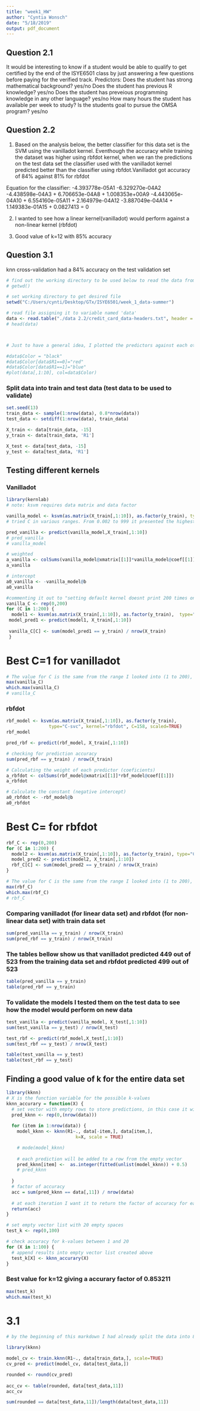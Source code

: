 ---
title: "week1_HW"
author: "Cyntia Wonsch"
date: "5/18/2019"
output: pdf_document
---

## Question 2.1
It would be interesting to know if a student would be able to qualify to get certified by the end of the ISYE6501 class by just answering a few questions before paying for the verified track. 
Predictors:
Does the student has strong mathematical background? yes/no
Does the student has previous R knowledge? yes/no
Does the student has preveious programming knowledge in any other language? yes/no
How many hours the student has available per week to study?
Is the students goal to pursue the OMSA program? yes/no


## Question 2.2
1. Based on the analysis below, the better classifier for this data set is the SVM using the vanilladot kernel. Eventhough the accuracy while training the dataset was higher using rbfdot kernel, when we ran the predictions on the test data set the classifier used with the vanilladot kernel predicted better than the classifier using rbfdot.Vanilladot got accuracy of 84% against 81% for rbfdot

Equation for the classifier:
-4.393778e-05A1 -6.329270e-04A2 -4.438598e-04A3 + 6.706653e-04A8 + 1.008353e+00A9 -4.443065e-04A10 +  6.554160e-05A11 + 2.164979e-04A12 -3.887049e-04A14 +  1.149383e-01A15 + 0.0827413 = 0 

2. I wanted to see how a linear kernel(vanilladot) would perform against a non-linear kernel (rbfdot)


3. Good value of k=12 with 85% accuracy

## Question 3.1
knn cross-validation had a 84% accuracy on the test validation set

```{r svm for credit card data}
# find out the working directory to be used below to read the data from correct folder
# getwd()

# set working directory to get desired file
setwd("C:/Users/cynti/Desktop/GTx/ISYE6501/week_1_data-summer")

# read file assigning it to variable named 'data'
data <- read.table("./data 2.2/credit_card_data-headers.txt", header = TRUE)
# head(data)



# Just to have a general idea, I plotted the predictors against each other. Identifying 0 as red and 1 as blue. 

#data$Color = "black"
#data$Color[data$R1==0]="red"
#data$Color[data$R1==1]="blue"
#plot(data[,1:10], col=data$Color)
```
### Split data into train and test data (test data to be used to validate)
```{r splitting data}
set.seed(13)
train_data <- sample(1:nrow(data), 0.8*nrow(data))
test_data <- setdiff(1:nrow(data), train_data)

X_train <- data[train_data, -15]
y_train <- data[train_data, 'R1']

X_test <- data[test_data, -15]
y_test <- data[test_data, 'R1']

```
## Testing different kernels
### Vanilladot
```{r traing vanilla}
library(kernlab)
# note: ksvm requires data matrix and data factor

vanilla_model <- ksvm(as.matrix(X_train[,1:10]), as.factor(y_train), type="C-svc",kernel="vanilladot", C=1, scaled=TRUE)
# tried C in various ranges. From 0.002 to 999 it presented the highest accuracy, left it at 0.002 because the code runs faster

pred_vanilla <- predict(vanilla_model,X_train[,1:10])
# pred_vanilla
# vanilla_model

# weighted 
a_vanilla <- colSums(vanilla_model@xmatrix[[1]]*vanilla_model@coef[[1]])
a_vanilla

# intercept
a0_vanilla <- -vanilla_model@b
a0_vanilla
```

```{r find best value for C}
#commenting it out to "setting default kernel doesnt print 200 times on my markdown file
vanilla_C <- rep(0,200) 
for (C in 1:200) {
  model1 <- ksvm(as.matrix(X_train[,1:10]), as.factor(y_train),  type="C-svc",kernel="vanilladot", C=C, scaled=TRUE)
 model_pred1 <- predict(model1, X_train[,1:10])
 
 vanilla_C[C] <- sum(model_pred1 == y_train) / nrow(X_train)
 }
```
# Best C=1 for vanilladot
```{r vanilla_C results}
# The value for C is the same from the range I looked into (1 to 200), I will use C=1 just for the sake of speed
max(vanilla_C)
which.max(vanilla_C)
# vanilla_C
```
### rbfdot
```{r training rbfdot kernel}
rbf_model <- ksvm(as.matrix(X_train[,1:10]), as.factor(y_train),
                type="C-svc", kernel="rbfdot", C=158, scaled=TRUE)
rbf_model

pred_rbf <- predict(rbf_model, X_train[,1:10])

# checking for prediction accuracy
sum(pred_rbf == y_train) / nrow(X_train)

# Calculating the weight of each predictor (coeficients)
a_rbfdot <- colSums(rbf_model@xmatrix[[1]]*rbf_model@coef[[1]])
a_rbfdot

# Calculate the constant (negative intercept)
a0_rbfdot <- -rbf_model@b
a0_rbfdot
```
# Best C= for rbfdot
```{r find best C value for rbfdot}
rbf_C <- rep(0,200) 
for (C in 1:200) {
  model2 <- ksvm(as.matrix(X_train[,1:10]), as.factor(y_train), type="C-svc",kernel="rbfdot", C=C, scaled=TRUE)
  model_pred2 <- predict(model2, X_train[,1:10])
  rbf_C[C] <- sum(model_pred2 == y_train) / nrow(X_train)
}
```
```{r rbf_C results}
# The value for C is the same from the range I looked into (1 to 200), I will use C=1 just for the sake of speed
max(rbf_C)
which.max(rbf_C)
# rbf_C
```

### Comparing vanilladot (for linear data set) and rbfdot (for non-linear data set) with train data set
```{r prediction accuracy on train data set}
sum(pred_vanilla == y_train) / nrow(X_train)
sum(pred_rbf == y_train) / nrow(X_train)

```
### The tables bellow show us that vanilladot predicted 449 out of 523 from the training data set and rbfdot predicted 499 out of 523
```{r prediction tables}
table(pred_vanilla == y_train)
table(pred_rbf == y_train)

```
### To validate the models I tested them on the test data to see how the model would perform on new data
```{r getting prediction on test data set}
test_vanilla <- predict(vanilla_model, X_test[,1:10])
sum(test_vanilla == y_test) / nrow(X_test)

test_rbf <- predict(rbf_model,X_test[,1:10]) 
sum(test_rbf == y_test) / nrow(X_test)

table(test_vanilla == y_test)
table(test_rbf == y_test)
```
## Finding a good value of k for the entire data set
```{r knn best value of k}
library(kknn)
# X is the function variable for the possible k-values
kknn_accurary = function(X) {
  # set vector with empty rows to store predictions, in this case it will be 654
  pred_kknn <- rep(0,(nrow(data)))
  
  for (item in 1:nrow(data)) {
    model_kknn <- kknn(R1~., data[-item,], data[item,],
                          k=X, scale = TRUE)

    # mode(model_kknn) 
       
    # each prediction will be added to a row from the empty vector               above 
    pred_kknn[item] <-  as.integer(fitted(unlist(model_kknn)) + 0.5)
    # pred_kknn
    
  }
  # factor of accuracy
  acc = sum(pred_kknn == data[,11]) / nrow(data)
  
  # at each iteration I want it to return the factor of accuracy for each      possible tested k-values
  return(acc)
}
```
```{r call function}
# set empty vector list with 20 empty spaces
test_k <- rep(0,100)

# check accuracy for k-values between 1 and 20
for (X in 1:100) {
  # append results into empty vector list created above
  test_k[X] <- kknn_accurary(X)
}

```
### Best value for k=12 giving a accurary factor of 0.853211
```{r finding best k-value}
max(test_k)
which.max(test_k)
```
# 3.1
```{r use cross-validation}
# by the beginning of this markdown I had already split the data into 80% train/ 20% test data naming them train_data and test_data respectively

library(kknn)

model_cv <- train.kknn(R1~., data[train_data,], scale=TRUE)
cv_pred <- predict(model_cv, data[test_data,])

rounded <- round(cv_pred)
 
acc_cv <- table(rounded, data[test_data,11])
acc_cv

sum(rounded == data[test_data,11])/length(data[test_data,11])
```

